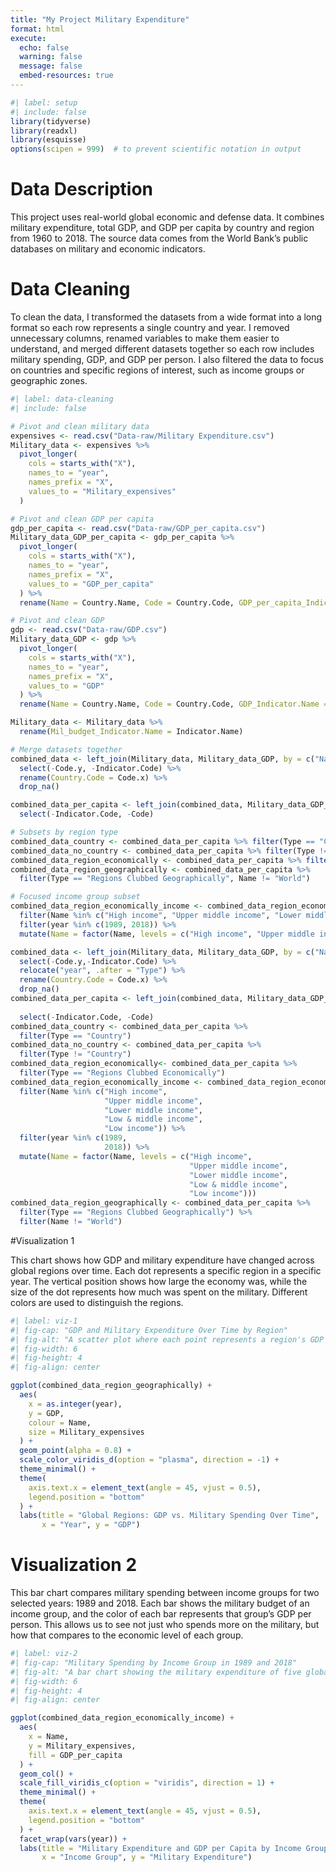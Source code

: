 ```yaml
---
title: "My Project Military Expenditure"
format: html 
execute: 
  echo: false 
  warning: false 
  message: false 
  embed-resources: true
---
```


```r
#| label: setup
#| include: false
library(tidyverse)
library(readxl)
library(esquisse)
options(scipen = 999)  # to prevent scientific notation in output
```

# Data Description

This project uses real-world global economic and defense data. It combines military expenditure, total GDP, and GDP per capita by country and region from 1960 to 2018. The source data comes from the World Bank's public databases on military and economic indicators.

# Data Cleaning

To clean the data, I transformed the datasets from a wide format into a long format so each row represents a single country and year. I removed unnecessary columns, renamed variables to make them easier to understand, and merged different datasets together so each row includes military spending, GDP, and GDP per person. I also filtered the data to focus on countries and specific regions of interest, such as income groups or geographic zones.

```r
#| label: data-cleaning
#| include: false

# Pivot and clean military data
expensives <- read.csv("Data-raw/Military Expenditure.csv")
Military_data <- expensives %>%
  pivot_longer(
    cols = starts_with("X"),
    names_to = "year",
    names_prefix = "X",
    values_to = "Military_expensives"
  )

# Pivot and clean GDP per capita
gdp_per_capita <- read.csv("Data-raw/GDP_per_capita.csv")
Military_data_GDP_per_capita <- gdp_per_capita %>%
  pivot_longer(
    cols = starts_with("X"),
    names_to = "year",
    names_prefix = "X",
    values_to = "GDP_per_capita"
  ) %>%
  rename(Name = Country.Name, Code = Country.Code, GDP_per_capita_Indicator.Name = Indicator.Name)

# Pivot and clean GDP
gdp <- read.csv("Data-raw/GDP.csv")
Military_data_GDP <- gdp %>%
  pivot_longer(
    cols = starts_with("X"),
    names_to = "year",
    names_prefix = "X",
    values_to = "GDP"
  ) %>%
  rename(Name = Country.Name, Code = Country.Code, GDP_Indicator.Name = Indicator.Name)

Military_data <- Military_data %>%
  rename(Mil_budget_Indicator.Name = Indicator.Name)

# Merge datasets together
combined_data <- left_join(Military_data, Military_data_GDP, by = c("Name", "year")) %>%
  select(-Code.y, -Indicator.Code) %>%
  rename(Country.Code = Code.x) %>%
  drop_na()

combined_data_per_capita <- left_join(combined_data, Military_data_GDP_per_capita, by = c("Name", "year")) %>%
  select(-Indicator.Code, -Code)

# Subsets by region type
combined_data_country <- combined_data_per_capita %>% filter(Type == "Country")
combined_data_no_country <- combined_data_per_capita %>% filter(Type != "Country")
combined_data_region_economically <- combined_data_per_capita %>% filter(Type == "Regions Clubbed Economically")
combined_data_region_geographically <- combined_data_per_capita %>% 
  filter(Type == "Regions Clubbed Geographically", Name != "World")

# Focused income group subset
combined_data_region_economically_income <- combined_data_region_economically %>%
  filter(Name %in% c("High income", "Upper middle income", "Lower middle income", "Low & middle income", "Low income")) %>%
  filter(year %in% c(1989, 2018)) %>%
  mutate(Name = factor(Name, levels = c("High income", "Upper middle income", "Lower middle income", "Low & middle income", "Low income")))

```

```r
combined_data <- left_join(Military_data, Military_data_GDP, by = c("Name", "year")) %>%
  select(-Code.y,-Indicator.Code) %>%
  relocate("year", .after = "Type") %>%
  rename(Country.Code = Code.x) %>%
  drop_na()
combined_data_per_capita <- left_join(combined_data, Military_data_GDP_per_capita, by = c("Name",
                                                                                          "year")) %>%
  select(-Indicator.Code, -Code)
combined_data_country <- combined_data_per_capita %>%
  filter(Type == "Country")
combined_data_no_country <- combined_data_per_capita %>%
  filter(Type != "Country")
combined_data_region_economically<- combined_data_per_capita %>%
  filter(Type == "Regions Clubbed Economically")
combined_data_region_economically_income <- combined_data_region_economically %>%
  filter(Name %in% c("High income",
                     "Upper middle income",
                     "Lower middle income",
                     "Low & middle income",
                     "Low income")) %>%
  filter(year %in% c(1989,
                     2018)) %>%
  mutate(Name = factor(Name, levels = c("High income", 
                                        "Upper middle income", 
                                        "Lower middle income", 
                                        "Low & middle income", 
                                        "Low income")))
combined_data_region_geographically <- combined_data_per_capita %>%
  filter(Type == "Regions Clubbed Geographically") %>%
  filter(Name != "World")
```

#Visualization 1

This chart shows how GDP and military expenditure have changed across global regions over time. Each dot represents a specific region in a specific year. The vertical position shows how large the economy was, while the size of the dot represents how much was spent on the military. Different colors are used to distinguish the regions.

```r
#| label: viz-1
#| fig-cap: "GDP and Military Expenditure Over Time by Region"
#| fig-alt: "A scatter plot where each point represents a region's GDP and military spending for a given year. The x-axis shows the year, the y-axis shows GDP, the color indicates the region, and the size of each point shows the military budget. Larger points indicate higher military spending. Different colors help distinguish regions."
#| fig-width: 6
#| fig-height: 4
#| fig-align: center

ggplot(combined_data_region_geographically) +
  aes(
    x = as.integer(year),
    y = GDP,
    colour = Name,
    size = Military_expensives
  ) +
  geom_point(alpha = 0.8) +
  scale_color_viridis_d(option = "plasma", direction = -1) +
  theme_minimal() +
  theme(
    axis.text.x = element_text(angle = 45, vjust = 0.5),
    legend.position = "bottom"
  ) +
  labs(title = "Global Regions: GDP vs. Military Spending Over Time",
       x = "Year", y = "GDP")
```

# Visualization 2

This bar chart compares military spending between income groups for two selected years: 1989 and 2018. Each bar shows the military budget of an income group, and the color of each bar represents that group's GDP per person. This allows us to see not just who spends more on the military, but how that compares to the economic level of each group.

```r
#| label: viz-2
#| fig-cap: "Military Spending by Income Group in 1989 and 2018"
#| fig-alt: "A bar chart showing the military expenditure of five global income groups in 1989 and 2018. Bars are grouped by year. The height of each bar indicates the size of the military budget, and the fill color shows the GDP per capita for each income group. This allows a visual comparison of economic capacity and military spending."
#| fig-width: 6
#| fig-height: 4
#| fig-align: center

ggplot(combined_data_region_economically_income) +
  aes(
    x = Name,
    y = Military_expensives,
    fill = GDP_per_capita
  ) +
  geom_col() +
  scale_fill_viridis_c(option = "viridis", direction = 1) +
  theme_minimal() +
  theme(
    axis.text.x = element_text(angle = 45, vjust = 0.5),
    legend.position = "bottom"
  ) +
  facet_wrap(vars(year)) +
  labs(title = "Military Expenditure and GDP per Capita by Income Group",
       x = "Income Group", y = "Military Expenditure")

```
